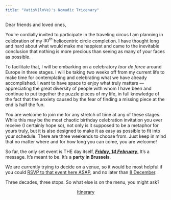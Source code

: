 ```yaml
---
title: "VatisV(loVe)'s Nomadic Tricenary"
---
```


Dear friends and loved ones,

You're cordially invited to participate in the traveling circus I am planning in celebration of my $30^{th}$ heliocentric circle completion. I have thought long and hard about what would make me happiest and came to the inevitable conclusion that nothing is more precious than seeing as many of your faces as possible.

To facilitate that, I will be embarking on a celebratory *tour de force* around Europe in three stages. I will be taking two weeks off from my current life to make time for contemplating and celebrating what we have already accomplished. I want to have space to enjoy what truly matters — appreciating the great diversity of people with whom I have been and continue to put together the puzzle pieces of my life, in full knowledge of the fact that the anxiety caused by the fear of finding a missing piece at the end is half the fun.

You are welcome to join me for any stretch of time at any of these stages. While this may be the most chaotic birthday celebration invitation you ever receive (I certainly hope so), not only is it supposed to be a metaphor for yours truly, but it is also designed to make it as easy as possible to fit into your schedule. There are three weekends to choose from. Just keep in mind that no matter where and for how long you can come, you are welcome!

So far, the only set event is THE day itself, [***Friday, 14 February***.]{.underline} It's a message. It's meant to be. It's a **party in Brussels**.

We are currently trying to decide on a venue, so it would be most helpful if you could [RSVP to that event here ASAP](about.qmd){.text-secondary}, and no later than [8 December]{.underline}.

Three decades, three stops. So what else is on the menu, you might ask?

<center>[Itinerary](itin.qmd){.btn .btn-lg .btn-primary role="button"}</center>
